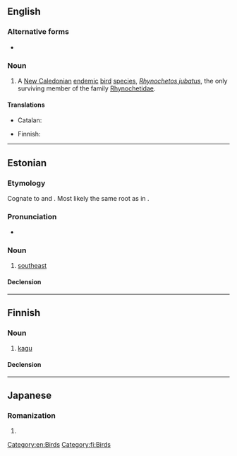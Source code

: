 {{also|kägu}}
==English==
{{rfi|en}}
{{wikipedia}}
{{wikispecies|Rhynochetos jubatus}}

===Alternative forms===
* {{l|en|cagou}}

===Noun===
{{en-noun}}

# A [[New Caledonia]]n [[endemic]] [[bird]] [[species]], ''[[Rhynochetos jubatus]]'', the only surviving member of the family [[Rhynochetidae]].

====Translations====
{{trans-top|''Rhynochetos jubatus''}}
* Catalan: {{t|ca|kagú|m}}
{{trans-mid}}
* Finnish: {{t+|fi|kagu}}
{{trans-bottom}}

[[Category:en:Birds]]

----

==Estonian==

===Etymology===
Cognate to {{cog|fi|kaakko||south-east}} and {{cog|izh|kakkoi||south-east}}. Most likely the same root as in {{m|et|kakerdama||to move in an uncertain manner}}.

===Pronunciation===
* {{rhymes|et|ɑgu}}

===Noun===
{{et-noun|kagu|kagu}}

# [[southeast]]

====Declension====
{{et-decl-elu|kagu}}

{{topics|et|Compass points}}

----

==Finnish==

===Noun===
{{fi-noun}}

# [[kagu]] {{gloss|''Rhynochetos jubatus''}}

====Declension====
{{fi-decl-valo|kag|||u|a}}

[[Category:fi:Birds]]

----

==Japanese==

===Romanization===
{{ja-romaji}}

# {{ja-romanization of|かぐ}}